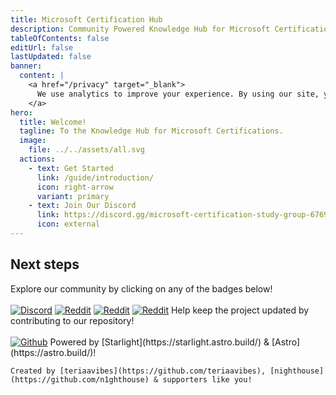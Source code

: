 ```yaml
---
title: Microsoft Certification Hub
description: Community Powered Knowledge Hub for Microsoft Certifications.
tableOfContents: false
editUrl: false
lastUpdated: false
banner:
  content: |
    <a href="/privacy" target="_blank">
      We use analytics to improve your experience. By using our site, you accept our privacy policy.
    </a>
hero:
  title: Welcome!
  tagline: To the Knowledge Hub for Microsoft Certifications.
  image:
    file: ../../assets/all.svg
  actions:
    - text: Get Started
      link: /guide/introduction/
      icon: right-arrow
      variant: primary
    - text: Join Our Discord
      link: https://discord.gg/microsoft-certification-study-group-676990910176821270
      icon: external
---
```



## Next steps
<CardGrid>
  <Card title="Our Communities" icon="open-book">
  Explore our community by clicking on any of the badges below!
  <br></br>
   <a href='https://discord.gg/microsoft-certification-study-group-676990910176821270' target="_blank"><img alt='Discord' src='https://img.shields.io/badge/Discord_Server-100000?style=for-the-badge&logo=Discord&logoColor=468AFF&labelColor=FFFFFF&color=E13C17'/></a>   
   <a href='https://www.reddit.com/r/AzureCertifications/' target="_blank"><img alt='Reddit' src='https://img.shields.io/badge/Azure_Certifications-100000?style=for-the-badge&logo=Reddit&logoColor=FA6646&labelColor=FFFFFF&color=0184DA'/></a>
   <a href='https://www.reddit.com/r/O365Certification/' target="_blank"><img alt='Reddit' src='https://img.shields.io/badge/Microsoft_365 Certifications-100000?style=for-the-badge&logo=Reddit&logoColor=FA6646&labelColor=FFFFFF&color=7E5AAD'/></a>   
   <a href='https://www.reddit.com/r/SCICertifications/' target="_blank"><img alt='Reddit' src='https://img.shields.io/badge/Microsoft_Security Certifications-100000?style=for-the-badge&logo=Reddit&logoColor=FA6646&labelColor=FFFFFF&color=064F95'/></a>  
  </Card>
  <CardGrid>
  <Card title="Contribute" icon="add-document">
    Help keep the project updated by contributing to our repository!
    <br></br>
    <a href='https://github.com/mscerts/hub' target="_blank"><img alt='Github' src='https://img.shields.io/badge/mscerts/hub-100000?style=for-the-badge&logo=Github&logoColor=FFFFFF&labelColor=000000&color=FFFFFF'/></a>
  </Card>
  <Card title="Creation" icon="approve-check-circle">
    Powered by [Starlight](https://starlight.astro.build/) & [Astro](https://astro.build/)!
    
    Created by [teriaavibes](https://github.com/teriaavibes), [nighthouse](https://github.com/n1ghthouse) & supporters like you!
  </Card>
  </CardGrid>
</CardGrid>
